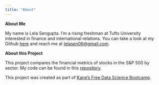 ```yaml
---
title: "About"
---
```


**About Me**

My name is Lela Sengupta. I'm a rising freshman at Tufts University interested in finance and international relations. You can take a look at my Github [here](https://github.com/lelasengupta) and reach me at [lelasen06\@gmail.com](lelasen06@gmail.com).

**About this Project**

This project compares the financial metrics of stocks in the S&P 500 by sector. My code can be found in this [repository](https://github.com/lelasengupta/snp500-metrics).

This project was created as part of [Kane's Free Data Science Bootcamp](https://bootcamp.davidkane.info).
